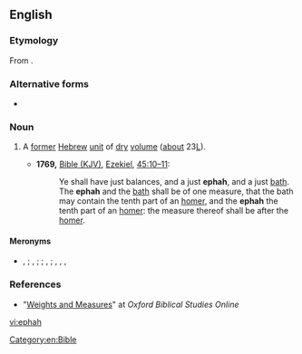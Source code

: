 ==English==
{{wikipedia}}

===Etymology===
From {{etyl|he|en}} {{m|he|אֵיפָה|tr=eifá}}.

===Alternative forms===
* {{l|en|epha}}

===Noun===
{{en-noun}}

# {{lb|en|historical|_|units of measure}} A [[former]] [[Hebrew]] [[unit]] of [[dry]] [[volume]] ([[about]] 23{{nbsp}}[[L]]).
#* '''1769,''' [[w:King James Version of the Bible|Bible (KJV)]], [[w:Book of Ezekiel|Ezekiel]], [[s:Bible (King James)/Ezekiel#Chapter 45|45:10–11]]:
#*: Ye shall have just balances, and a just '''ephah''', and a just [[bath]]. The '''ephah''' and the [[bath]] shall be of one measure, that the bath may contain the tenth part of an [[homer]], and the '''ephah''' the tenth part of an [[homer]]: the measure thereof shall be after the [[homer]].

====Meronyms====
* {{l|en|cab}}, {{l|en|kab}} {{qualifier|{{frac|1|18}} ephah}}; {{l|en|omer}}, {{l|en|issaron}} {{qualifier|{{frac|1|10}} ephah}}; {{l|en|seah}} {{qualifier|⅓ ephah}}; {{l|en|lethek}}, {{l|en|lethech}} {{qualifier|5 ephahs}}; {{l|en|homer}}, {{l|en|chomer}}, {{l|en|cor}}, {{l|en|kor}} {{qualifier|10 ephahs}}

===References===
* "[http://www.oxfordbiblicalstudies.com/resource/WeightsAndMeasures.xhtml Weights and Measures]" at ''Oxford Biblical Studies Online''

[[Category:en:Bible]]

[[vi:ephah]]